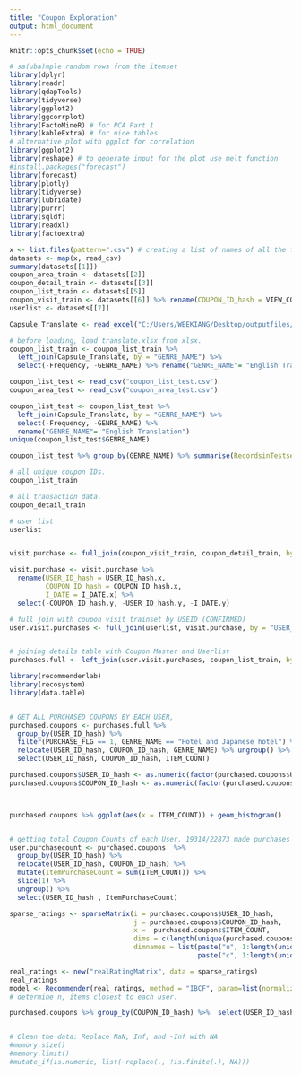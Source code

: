 ---
title: "Coupon Exploration"
output: html_document
---

```{r setup, include=FALSE}
knitr::opts_chunk$set(echo = TRUE)
```

```{r cars}
# sa(uba)mple random rows from the itemset
library(dplyr)
library(readr)
library(qdapTools)
library(tidyverse)
library(ggplot2)
library(ggcorrplot)
library(FactoMineR) # for PCA Part 1 
library(kableExtra) # for nice tables
# alternative plot with ggplot for correlation 
library(ggplot2)
library(reshape) # to generate input for the plot use melt function
#install.packages("forecast")
library(forecast)
library(plotly)
library(tidyverse)
library(lubridate)
library(purrr)
library(sqldf)
library(readxl)
library(factoextra)
```


```{r pressure, echo=FALSE}

x <- list.files(pattern=".csv") # creating a list of names of all the files you want to read.
datasets <- map(x, read_csv)
summary(datasets[[1]])
coupon_area_train <- datasets[[2]] 
coupon_detail_train <- datasets[[3]]
coupon_list_train <- datasets[[5]]
coupon_visit_train <- datasets[[6]] %>% rename(COUPON_ID_hash = VIEW_COUPON_ID_hash)
userlist <- datasets[[7]]

Capsule_Translate <- read_excel("C:/Users/WEEKIANG/Desktop/outputfiles/Capsule Translate.xlsx")

# before loading, load translate.xlsx from xlsx.
coupon_list_train <- coupon_list_train %>% 
  left_join(Capsule_Translate, by = "GENRE_NAME") %>% 
  select(-Frequency, -GENRE_NAME) %>% rename("GENRE_NAME"= "English Translation")

coupon_list_test <- read_csv("coupon_list_test.csv")
coupon_area_test <- read_csv("coupon_area_test.csv")

coupon_list_test <- coupon_list_test %>% 
  left_join(Capsule_Translate, by = "GENRE_NAME") %>% 
  select(-Frequency, -GENRE_NAME) %>% 
  rename("GENRE_NAME"= "English Translation")
unique(coupon_list_test$GENRE_NAME)

coupon_list_test %>% group_by(GENRE_NAME) %>% summarise(RecordsinTestset = n())
```


```{r}

# all unique coupon IDs.
coupon_list_train

# all transaction data.
coupon_detail_train

# user list
userlist



```



```{r eval = TRUE, echo = TRUE }

visit.purchase <- full_join(coupon_visit_train, coupon_detail_train, by = "PURCHASEID_hash")

visit.purchase <- visit.purchase %>% 
  rename(USER_ID_hash = USER_ID_hash.x, 
         COUPON_ID_hash = COUPON_ID_hash.x,
         I_DATE = I_DATE.x) %>% 
  select(-COUPON_ID_hash.y, -USER_ID_hash.y, -I_DATE.y)

# full join with coupon visit trainset by USEID (CONFIRMED)
user.visit.purchases <- full_join(userlist, visit.purchase, by = "USER_ID_hash")


# joining details table with Coupon Master and Userlist
purchases.full <- left_join(user.visit.purchases, coupon_list_train, by ="COUPON_ID_hash") %>% group_by(SESSION_ID_hash) %>% ungroup 
```


```{r , eval = FALSE}

library(recommenderlab)
library(recosystem)
library(data.table)


# GET ALL PURCHASED COUPONS BY EACH USER, 
purchased.coupons <- purchases.full %>%
  group_by(USER_ID_hash) %>% 
  filter(PURCHASE_FLG == 1, GENRE_NAME == "Hotel and Japanese hotel") %>%
  relocate(USER_ID_hash, COUPON_ID_hash, GENRE_NAME) %>% ungroup() %>% 
  select(USER_ID_hash, COUPON_ID_hash, ITEM_COUNT) 

purchased.coupons$USER_ID_hash <- as.numeric(factor(purchased.coupons$USER_ID_hash))
purchased.coupons$COUPON_ID_hash <- as.numeric(factor(purchased.coupons$COUPON_ID_hash))



purchased.coupons %>% ggplot(aes(x = ITEM_COUNT)) + geom_histogram()


# getting total Coupon Counts of each User. 19314/22873 made purchases
user.purchasecount <- purchased.coupons  %>%
  group_by(USER_ID_hash) %>% 
  relocate(USER_ID_hash, COUPON_ID_hash) %>%
  mutate(ItemPurchaseCount = sum(ITEM_COUNT)) %>% 
  slice(1) %>%
  ungroup() %>% 
  select(USER_ID_hash , ItemPurchaseCount)

sparse_ratings <- sparseMatrix(i = purchased.coupons$USER_ID_hash, 
                               j = purchased.coupons$COUPON_ID_hash, 
                               x =  purchased.coupons$ITEM_COUNT,
                               dims = c(length(unique(purchased.coupons$USER_ID_hash)),length(unique(purchased.coupons$COUPON_ID_hash))),  
                               dimnames = list(paste("u", 1:length(unique(purchased.coupons$USER_ID_hash)), sep = ""), 
                                               paste("c", 1:length(unique(purchased.coupons$COUPON_ID_hash)), sep = "")))

real_ratings <- new("realRatingMatrix", data = sparse_ratings)
real_ratings
model <- Recommender(real_ratings, method = "IBCF", param=list(normalize = "center", method = "cosine"))
# determine n, items closest to each user.

purchased.coupons %>% group_by(COUPON_ID_hash) %>%  select(USER_ID_hash, COUPON_ID_hash, ITEM_COUNT)


# Clean the data: Replace NaN, Inf, and -Inf with NA
#memory.size()
#memory.limit()
#mutate_if(is.numeric, list(~replace(., !is.finite(.), NA)))
```